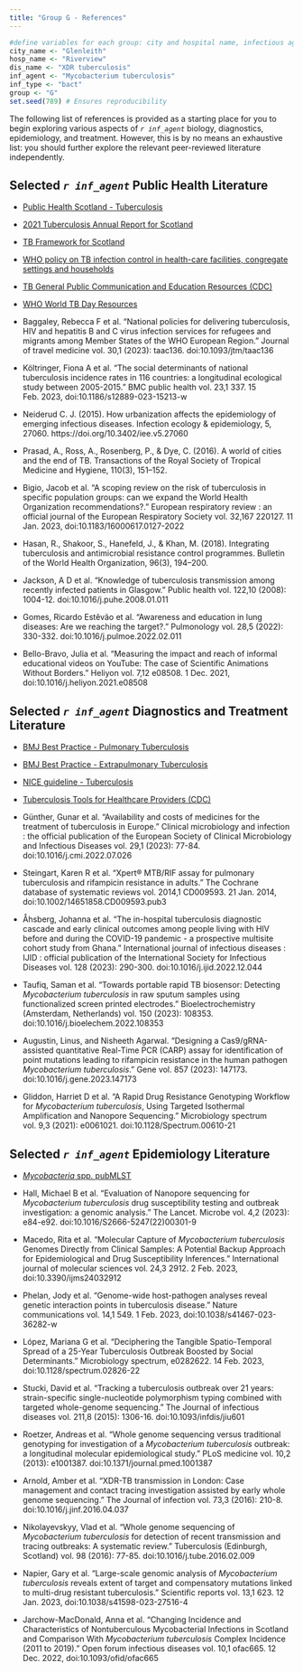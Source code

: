 ```yaml
---
title: "Group G - References"
---
```


```r

#define variables for each group: city and hospital name, infectious agent and disease, group letter
city_name <- "Glenleith"
hosp_name <- "Riverview"
dis_name <- "XDR tuberculosis"
inf_agent <- "Mycobacterium tuberculosis"
inf_type <- "bact"
group <- "G"
set.seed(789) # Ensures reproducibility

```

::: callout-tip
The following list of references is provided as a starting place for you to begin exploring various aspects of *`r inf_agent`* biology, diagnostics, epidemiology, and treatment. However, this is by no means an exhaustive list: you should further explore the relevant peer-reviewed literature independently.  
:::

::: panel-tabset

## Selected *`r inf_agent`* Public Health Literature {.unnumbered}

* [Public Health Scotland - Tuberculosis](https://www.hps.scot.nhs.uk/a-to-z-of-topics/tuberculosis/)

* [2021 Tuberculosis Annual Report for Scotland](https://publichealthscotland.scot/publications/tuberculosis-annual-report-for-scotland/2021-tuberculosis-annual-report-for-scotland/)

* [TB Framework for Scotland](https://hps.scot.nhs.uk/web-resources-container/tb-framework-for-scotland/)

* [WHO policy on TB infection control in health-care facilities, congregate settings and households](https://www.who.int/publications/i/item/9789241598323)

* [TB General Public Communication and Education Resources (CDC)](https://www.cdc.gov/tb/communication-resources/index.html)

* [WHO World TB Day Resources](https://www.who.int/campaigns/world-tb-day/2022/campaign-materials)

* Baggaley, Rebecca F et al. “National policies for delivering tuberculosis, HIV and hepatitis B and C virus infection services for refugees and migrants among Member States of the WHO European Region.” Journal of travel medicine vol. 30,1 (2023): taac136. doi:10.1093/jtm/taac136

* Költringer, Fiona A et al. “The social determinants of national tuberculosis incidence rates in 116 countries: a longitudinal ecological study between 2005-2015.” BMC public health vol. 23,1 337. 15 Feb. 2023, doi:10.1186/s12889-023-15213-w

* Neiderud C. J. (2015). How urbanization affects the epidemiology of emerging infectious diseases. Infection ecology & epidemiology, 5, 27060. https://doi.org/10.3402/iee.v5.27060

* Prasad, A., Ross, A., Rosenberg, P., & Dye, C. (2016). A world of cities and the end of TB. Transactions of the Royal Society of Tropical Medicine and Hygiene, 110(3), 151–152. 

* Bigio, Jacob et al. “A scoping review on the risk of tuberculosis in specific population groups: can we expand the World Health Organization recommendations?.” European respiratory review : an official journal of the European Respiratory Society vol. 32,167 220127. 11 Jan. 2023, doi:10.1183/16000617.0127-2022

* Hasan, R., Shakoor, S., Hanefeld, J., & Khan, M. (2018). Integrating tuberculosis and antimicrobial resistance control programmes. Bulletin of the World Health Organization, 96(3), 194–200. 

* Jackson, A D et al. “Knowledge of tuberculosis transmission among recently infected patients in Glasgow.” Public health vol. 122,10 (2008): 1004-12. doi:10.1016/j.puhe.2008.01.011

* Gomes, Ricardo Estêvão et al. “Awareness and education in lung diseases: Are we reaching the target?.” Pulmonology vol. 28,5 (2022): 330-332. doi:10.1016/j.pulmoe.2022.02.011

* Bello-Bravo, Julia et al. “Measuring the impact and reach of informal educational videos on YouTube: The case of Scientific Animations Without Borders.” Heliyon vol. 7,12 e08508. 1 Dec. 2021, doi:10.1016/j.heliyon.2021.e08508



## Selected *`r inf_agent`* Diagnostics and Treatment Literature {.unnumbered}

* [BMJ Best Practice - Pulmonary Tuberculosis](https://bestpractice.bmj.com/topics/en-gb/165)

* [BMJ Best Practice - Extrapulmonary Tuberculosis](https://bestpractice.bmj.com/topics/en-gb/166)

* [NICE guideline - Tuberculosis](https://www.nice.org.uk/guidance/ng33)

* [Tuberculosis Tools for Healthcare Providers (CDC)](https://www.cdc.gov/tb/education/provider_edmaterials.htm)

* Günther, Gunar et al. “Availability and costs of medicines for the treatment of tuberculosis in Europe.” Clinical microbiology and infection : the official publication of the European Society of Clinical Microbiology and Infectious Diseases vol. 29,1 (2023): 77-84. doi:10.1016/j.cmi.2022.07.026

* Steingart, Karen R et al. “Xpert® MTB/RIF assay for pulmonary tuberculosis and rifampicin resistance in adults.” The Cochrane database of systematic reviews vol. 2014,1 CD009593. 21 Jan. 2014, doi:10.1002/14651858.CD009593.pub3

* Åhsberg, Johanna et al. “The in-hospital tuberculosis diagnostic cascade and early clinical outcomes among people living with HIV before and during the COVID-19 pandemic - a prospective multisite cohort study from Ghana.” International journal of infectious diseases : IJID : official publication of the International Society for Infectious Diseases vol. 128 (2023): 290-300. doi:10.1016/j.ijid.2022.12.044


* Taufiq, Saman et al. “Towards portable rapid TB biosensor: Detecting <i>Mycobacterium tuberculosis</i> in raw sputum samples using functionalized screen printed electrodes.” Bioelectrochemistry (Amsterdam, Netherlands) vol. 150 (2023): 108353. doi:10.1016/j.bioelechem.2022.108353

* Augustin, Linus, and Nisheeth Agarwal. “Designing a Cas9/gRNA-assisted quantitative Real-Time PCR (CARP) assay for identification of point mutations leading to rifampicin resistance in the human pathogen <i>Mycobacterium tuberculosis</i>.” Gene vol. 857 (2023): 147173. doi:10.1016/j.gene.2023.147173

* Gliddon, Harriet D et al. “A Rapid Drug Resistance Genotyping Workflow for <i>Mycobacterium tuberculosis</i>, Using Targeted Isothermal Amplification and Nanopore Sequencing.” Microbiology spectrum vol. 9,3 (2021): e0061021. doi:10.1128/Spectrum.00610-21

## Selected *`r inf_agent`* Epidemiology Literature {.unnumbered}

* [<i>Mycobacteria</i> spp. pubMLST](https://pubmlst.org/organisms/mycobacteria-spp)

* Hall, Michael B et al. “Evaluation of Nanopore sequencing for <i>Mycobacterium tuberculosis</i> drug susceptibility testing and outbreak investigation: a genomic analysis.” The Lancet. Microbe vol. 4,2 (2023): e84-e92. doi:10.1016/S2666-5247(22)00301-9

* Macedo, Rita et al. “Molecular Capture of <i>Mycobacterium tuberculosis</i> Genomes Directly from Clinical Samples: A Potential Backup Approach for Epidemiological and Drug Susceptibility Inferences.” International journal of molecular sciences vol. 24,3 2912. 2 Feb. 2023, doi:10.3390/ijms24032912

* Phelan, Jody et al. “Genome-wide host-pathogen analyses reveal genetic interaction points in tuberculosis disease.” Nature communications vol. 14,1 549. 1 Feb. 2023, doi:10.1038/s41467-023-36282-w

* López, Mariana G et al. “Deciphering the Tangible Spatio-Temporal Spread of a 25-Year Tuberculosis Outbreak Boosted by Social Determinants.” Microbiology spectrum, e0282622. 14 Feb. 2023, doi:10.1128/spectrum.02826-22

* Stucki, David et al. “Tracking a tuberculosis outbreak over 21 years: strain-specific single-nucleotide polymorphism typing combined with targeted whole-genome sequencing.” The Journal of infectious diseases vol. 211,8 (2015): 1306-16. doi:10.1093/infdis/jiu601

* Roetzer, Andreas et al. “Whole genome sequencing versus traditional genotyping for investigation of a <i>Mycobacterium tuberculosis</i> outbreak: a longitudinal molecular epidemiological study.” PLoS medicine vol. 10,2 (2013): e1001387. doi:10.1371/journal.pmed.1001387

* Arnold, Amber et al. “XDR-TB transmission in London: Case management and contact tracing investigation assisted by early whole genome sequencing.” The Journal of infection vol. 73,3 (2016): 210-8. doi:10.1016/j.jinf.2016.04.037

* Nikolayevskyy, Vlad et al. “Whole genome sequencing of <i>Mycobacterium tuberculosis</i> for detection of recent transmission and tracing outbreaks: A systematic review.” Tuberculosis (Edinburgh, Scotland) vol. 98 (2016): 77-85. doi:10.1016/j.tube.2016.02.009

* Napier, Gary et al. “Large-scale genomic analysis of <i>Mycobacterium tuberculosis</i> reveals extent of target and compensatory mutations linked to multi-drug resistant tuberculosis.” Scientific reports vol. 13,1 623. 12 Jan. 2023, doi:10.1038/s41598-023-27516-4

* Jarchow-MacDonald, Anna et al. “Changing Incidence and Characteristics of Nontuberculous Mycobacterial Infections in Scotland and Comparison With <i>Mycobacterium tuberculosis</i> Complex Incidence (2011 to 2019).” Open forum infectious diseases vol. 10,1 ofac665. 12 Dec. 2022, doi:10.1093/ofid/ofac665


::: 
